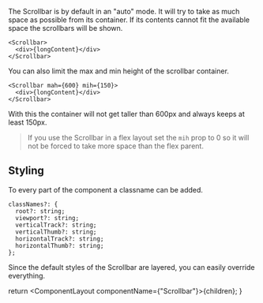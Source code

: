 
The Scrollbar is by default in an "auto" mode. It will try to take as much space as possible from its container.
If its contents cannot fit the available space the scrollbars will be shown.

```tsx
<Scrollbar>
  <div>{longContent}</div>
</Scrollbar>
```

You can also limit the max and min height of the scrollbar container.

```tsx
<Scrollbar mah={600} mih={150}>
  <div>{longContent}</div>
</Scrollbar>
```

With this the container will not get taller than 600px and always keeps at least 150px.

> If you use the Scrollbar in a flex layout set the `mih` prop to 0 so it will not be forced to take more space than the flex parent.

## Styling

To every part of the component a classname can be added.

```tsx
classNames?: {
  root?: string;
  viewport?: string;
  verticalTrack?: string;
  verticalThumb?: string;
  horizontalTrack?: string;
  horizontalThumb?: string;
};
```

Since the default styles of the Scrollbar are layered, you can easily override everything.

  return <ComponentLayout componentName={"Scrollbar"}>{children}</ComponentLayout>;
}
